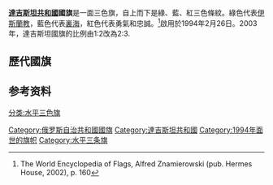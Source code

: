 {{expand|time=2015-02-17T01:21:13+00:00}}
{{unreferenced|time=2015-02-17T01:21:13+00:00}}
{{Infobox flag
|Name=達吉斯坦共和國國旗
|Article=
|Image=Flag of Dagestan.svg
|Nickname = [[達吉斯坦共和國|達吉斯坦共和國]]国旗
|Use=110000
|Symbol={{FIAV|normal}}
|Proportion=2:3
|Adoption=2003年11月19日
|Design=
|Type=
| Image2      = Flag of Dagestan (1994-2003).svg
| Nickname2   = [[達吉斯坦共和國|達吉斯坦共和國]]国旗（1994-2003）
| Use2        = 110000
| Symbol2     = {{FIAV|historical}}
|Adoption2     = 1994
|Relinquished2= 2003
| Proportion2 = 1:2
}}
'''[[達吉斯坦共和國|達吉斯坦共和國]]國旗'''是一面三色旗，自上而下是綠、藍、紅三色條紋。綠色代表[[伊斯蘭教|伊斯蘭教]]，藍色代表[[裏海|裏海]]，紅色代表勇氣和忠誠。<ref> The World Encyclopedia of Flags, Alfred Znamierowski (pub. Hermes House, 2002), p. 160</ref>啟用於1994年2月26日。2003年，達吉斯坦國旗的比例由1:2改為2:3.
==歷代國旗==
{{gallery
|File:Flag of the Mountainous Republic of the Northern Caucasus.svg|[[北高加索山區共和國|北高加索山區共和國]]<br>（1921–1924）
|File:Flag of Mountain ASSR (1921-1924).svg|[[山區苏维埃社会主义自治共和國|山區苏维埃社会主义自治共和國]]<br>（1921–1924）
|File:Flag of the Dagestan ASSR (1925-1927).svg|[[達吉斯坦苏维埃社会主义自治共和國|達吉斯坦苏维埃社会主义自治共和國]]<br>（1925–1927）
|File:Flag of the Dagestan ASSR (1927-1954).svg|[[達吉斯坦苏维埃社会主义自治共和國|達吉斯坦苏维埃社会主义自治共和國]]<br>（1927–1954）
|File:Flag of the Dagestan ASSR.svg|[[達吉斯坦苏维埃社会主义自治共和國|達吉斯坦苏维埃社会主义自治共和國]]<br>（1954–1991）
|File:Flag of Dagestan (1994-2003).svg|[[達吉斯坦共和国|達吉斯坦共和国]]（1994-2003）
}}

==参考资料==
{{俄罗斯各地區旗帜}}
[[Category:俄罗斯自治共和國國旗|Category:俄罗斯自治共和國國旗]]
[[Category:達吉斯坦共和國|Category:達吉斯坦共和國]]
[[分类:水平三色旗|分类:水平三色旗]]
[[Category:1994年面世的旗帜|Category:1994年面世的旗帜]]
[[Category:水平三条旗|Category:水平三条旗]]